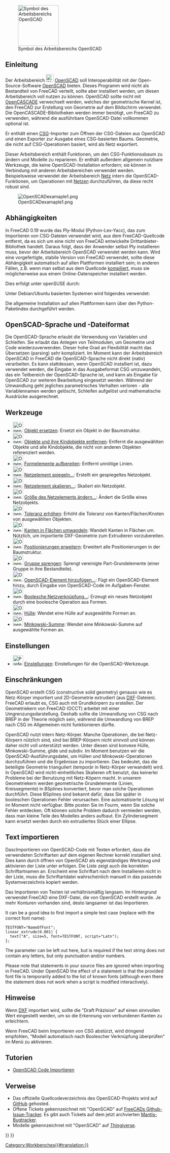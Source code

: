 <languages/>

{{Docnav/de
|[[Mesh_Workbench/de|Arbeitsbereich Mesh]]
|[[Part_Workbench/de|Arbeitsbereich Part]]
|IconL=Workbench_Mesh.svg
|IconR=Workbench_Part.svg
}}

[[Image:Workbench_OpenSCAD.svg|thumb|128px|Symbol des Arbeitsbereichs OpenSCAD]]

{{TOCright}}

<span id="Introduction"></span>
==Einleitung==

Der Arbeitsbereich [[Image:Workbench_OpenSCAD.svg|24px]] [[OpenSCAD_Workbench/de|OpenSCAD]] soll Interoperabilität mit der Open-Source-Software [https://www.openscad.org/ OpenSCAD] bieten. Dieses Programm wird nicht als Bestandteil von FreeCAD verteilt, sollte aber installiert werden, um diesen Arbeitsbereich voll nutzen zu können. OpenSCAD sollte nicht mit [[OpenCASCADE/de|OpenCASCADE]] verwechselt werden, welches der geometrische Kernel ist, den FreeCAD zur Erstellung von Geometrie auf dem Bildschirm verwendet. Die OpenCASCADE-Bibliotheken werden immer benötigt, um FreeCAD zu verwenden, während die ausführbare OpenSCAD-Datei vollkommen optional ist.

Er enthält einen [[OpenSCAD_CSG/de|CSG]]-Importer zum Öffnen der CSG-Dateien aus OpenSCAD und einen Exporter zur Ausgabe eines CSG-basierten Baums. Geometrie, die nicht auf CSG-Operationen basiert, wird als Netz exportiert.

Dieser Arbeitsbereich enthält Funktionen, um den CSG-Funktionssbaum zu ändern und Modelle zu reparieren. Er enthält außerdem allgemein nutzbare Werkzeuge, die keine OpenSCAD-Installation erfordern; sie können in Verbindung mit anderen Arbeitsbereichen verwendet werden. Beispielsweise verwendet der Arbeitsbereich [[Mesh_Workbench/de|Netz]] intern die OpenSCAD-Funktionen, um Operationen mit [[mesh/de|Netzen]] durchzuführen, da diese recht robust sind.

[[Image:OpenSCADexamaple1.png]]

<span id="Dependencies"></span>
== Abhängigkeiten ==

In FreeCAD 0.19 wurde das Ply-Modul (Python-Lex-Yacc), das zum Importieren von CSG-Dateien verwendet wird, aus dem FreeCAD-Quellcode entfernt, da es sich um eine nicht von FreeCAD entwickelte Drittanbieter-Bibliothek handelt. Daraus folgt, dass der Anwender selbst Ply installieren muss, bevor der Arbeitsbereich OpenSCAD verwendet werden kann. Wird eine vorgefertigte, stabile Version von FreeCAD verwendet, sollte diese Abhängigkeit automatisch auf allen Plattformen installiert sein; in anderen Fällen, z.B. wenn man selbst aus dem Quellcode [[Compiling/de|kompiliert]], muss sie möglicherweise aus einem Online-Datenspeicher installiert werden.

Dies erfolgt unter openSUSE durch:

{{Code|code=
sudo zypper install python3-ply
}}

Unter Debian/Ubuntu basierten Systemen wird folgendes verwendet:

{{Code|code=
sudo apt install python3-ply
}}

Die allgemeine Installation auf allen Plattformen kann über den Python-Paketindex durchgeführt werden.

{{Code|code=
pip3 install --user ply
}}

<span id="OpenSCAD_language_and_file_format"></span>
== OpenSCAD-Sprache und -Dateiformat ==

Die OpenSCAD-Sprache erlaubt die Verwendung von Variablen und Schleifen. Sie erlaubt das Anlegen von Teilmodulen, um Geometrie und Code wiederzuverwenden. Dieser hohe Grad an Flexibilität macht das Übersetzen (parsing) sehr kompliziert. Im Moment kann der Arbeitsbereich OpenSCAD in FreeCAD die OpenSCAD-Sprache nicht direkt (nativ) verarbeiten. Es kann stattdessen, wenn OpenSCAD installiert ist, dazu verwendet werden, die Eingabe in das Ausgabeformat CSG umzuwandeln, das ein Teilbereich der OpenSCAD-Sprache ist, und kann als Eingabe für OpenSCAD zur weiteren Bearbeitung eingesetzt werden. Während der Umwandlung geht jegliches parametrisches Verhalten verloren - alle Variablennamen werden gelöscht, Schleifen aufgelöst und mathematische Ausdrücke ausgerechnet.

<span id="Tools"></span>
==Werkzeuge==

* [[Image:OpenSCAD_ReplaceObject.svg|32px]] [[OpenSCAD_ReplaceObject/de|Objekt ersetzen]]: Ersetzt ein Objekt in der Baumstruktur.
* [[Image:OpenSCAD_RemoveSubtree.svg|32px]] [[OpenSCAD_RemoveSubtree/de|Objekte und ihre Kindobjekte entfernen]]: Entfernt die ausgewählten Objekte und alle Kindobjekte, die nicht von anderen Objekten referenziert werden.
* [[Image:OpenSCAD_RefineShapeFeature.svg|32px]] [[OpenSCAD_RefineShapeFeature/de|Formelemente aufbereiten]]: Entfernt unnötige Linien.
* [[Image:OpenSCAD_MirrorMeshFeature.svg|32px]] [[OpenSCAD_MirrorMeshFeature/de|Netzelement spiegeln...]]: Erstellt ein gespiegeltes Netzobjekt.
* [[Image:OpenSCAD_ScaleMeshFeature.svg|32px]] [[OpenSCAD_ScaleMeshFeature/de| Netzelement skalieren...]]: Skaliert ein Netzobjekt.
* [[Image:OpenSCAD_ResizeMeshFeature.svg|32px]] [[OpenSCAD_ResizeMeshFeature/de|Größe des Netzelements ändern...]]: Ändert die Größe eines Netzobjekts.
* [[Image:OpenSCAD_IncreaseToleranceFeature.svg|32px]] [[OpenSCAD_IncreaseToleranceFeature/de|Toleranz erhöhen]]: Erhöht die Toleranz von Kanten/Flächen/Knoten von ausgewählten Objekten.
* [[Image:OpenSCAD_Edgestofaces.svg|32px]] [[OpenSCAD_Edgestofaces/de|Kanten in Flächen umwandeln]]: Wandelt Kanten in Flächen um. Nützlich, um importierte DXF-Geometrie zum Extrudieren vorzubereiten.
* [[Image:OpenSCAD_ExpandPlacements.svg|32px]] [[OpenSCAD_ExpandPlacements/de|Positionierungen erweitern]]: Erweitert alle Positionierungen in der Baumstruktur.
* [[Image:OpenSCAD_ExplodeGroup.svg|32px]] [[OpenSCAD_ExplodeGroup/de|Gruppe sprengen]]: Sprengt vereinigte Part-Grundelemente (einer Gruppe in ihre Bestandteile). 
* [[Image:OpenSCAD_AddOpenSCADElement.svg|32px]] [[OpenSCAD_AddOpenSCADElement/de|OpenSCAD-Element hinzufügen...]]: Fügt ein OpenSCAD-Element hinzu, durch Eingabe von OpenSCAD-Code im Aufgaben-Fenster.
* [[Image:OpenSCAD_MeshBoolean.svg|32px]] [[OpenSCAD_MeshBoolean/de|Boolesche Netzverknüpfung...]]: Erzeugt ein neues Netzobjekt durch eine boolesche Operation aus Formen.
* [[Image:OpenSCAD_Hull.svg|32px]] [[OpenSCAD_Hull/de|Hülle]]: Wendet eine Hülle auf ausgewählte Formen an.
* [[Image:OpenSCAD_Minkowski.svg|32px]] [[OpenSCAD_Minkowski/de|Minkowski-Summe]]: Wendet eine Minkowski-Summe auf ausgewählte Formen an.

<span id="Preferences"></span>
==Einstellungen==

* [[Image:Preferences-openscad.svg|32px]] [[OpenSCAD_Preferences/de|Einstellungen]]: Einstellungen für die OpenSCAD-Werkzeuge.

<span id="Limitations"></span>
==Einschränkungen==

OpenSCAD erstellt CSG (constructive solid geometry) genauso wie es Netz-Körper importiert und 2D-Geometrie extrudiert (aus [[DXF/de|DXF]]-Dateien). FreeCAD erlaubt es, CSG auch mit Grundkörpern zu erstellen. Der Geometriekern von FreeCAD (OCCT) arbeitet mit einer Umgrenzungsdarstellung. Deshalb sollte die Umwandlung von CSG nach BREP in der Theorie möglich sein, während die Umwandlung von BREP nach CSG im Allgemeinen nicht funktionieren dürfte.

OpenSCAD nutzt intern Netz-Körper. Manche Operationen, die bei Netz-Körpern nützlich sind, sind bei BREP-Körpern nicht sinnvoll und können daher nicht voll unterstützt werden. Unter diesen sind konvexe Hülle, Minkowski-Summe, glide und subdiv. Im Moment benutzen wir die OpenSCAD-Ausführungsdatei, um Hüllen und Minkowski-Operationen durchzuführen und die Ergebnisse zu importieren. Das bedeutet, das die beteiligte Geometrie trianguliert (temporär in Netz-Körper verwandelt) wird. In OpenSCAD wird nicht-einheitliches Skalieren oft benutzt, das keinerlei Probleme bei der Benutzung mit Netz-Köpern macht. In unserem Geometriekern werden geometrische Grundelemente (Linien, Kreissegmente) in BSplines konvertiert, bevor man solche Operationen durchführt. Diese BSplines sind bekannt dafür, dass Sie später in booleschen Operationen Fehler verursachen. Eine automatisierte Lösung ist im Moment nicht verfügbar. Bitte posten Sie im Fourm, wenn Sie solche Fehler entdecken. Oft können solche Problem dadurch vermieden werden, dass man kleine Teile des Modelles anders aufbaut. Ein Zylindersegment kann ersetzt werden durch ein extrudiertes Stück einer Ellipse.

<span id="Importing_text"></span>
==Text importieren==

DascImportieren von OpenSCAD-Code mit Texten erfordert, dass die verwendeten Schriftarten auf dem eigenen Rechner korrekt installiert sind. Dies kann durch öffnen von OpenSCAD als eigenständiges Werkzeug und aktivieren der Liste unter {{MenuCommand|Help → Font List}} erfolgen. Die Liste zeigt auch die korrekten Schriftartnamen an. Erscheint eine Schriftart nach dem Installieren nicht in der Liste, muss die Schriftartdatei wahrscheinlich manuell in das passende Systemverzeichnis kopiert werden.

Das Importieren von Texten ist verhältnismäßig langsam. Im Hintergrund verwendet FreeCAD eine DXF-Datei, die von OpenSCAD erstellt wurde. Je mehr Konturen vorhanden sind, desto langsamer ist das Importieren.

It can be a good idea to first import a simple test case (replace {{Incode|NameOfFont}} with the correct font name):

<pre>
TESTFONT="NameOfFont";
linear_extrude(0.001) {
  text("A", size=5, font=TESTFONT, script="Latn");
};
</pre>

The {{Incode|<nowiki>script="Latn"</nowiki>}} parameter can be left out here, but is required if the text string does not contain any letters, but only punctuation and/or numbers.

Please note that {{Incode|<nowiki>use <FONT>;</nowiki>}} statements in your source files are ignored when importing in FreeCAD. Under OpenSCAD the effect of a {{Incode|use}} statement is that the provided font file is temporarily added to the list of known fonts (although even there the statement does not work when a script is modified interactively).

<span id="Hints"></span>
== Hinweise ==

Wenn [[DXF/de|DXF]] importiert wird, sollte die "Draft Präzision" auf einen sinnvollen Wert eingestellt werden, um so die Erkennung von verbundenen Kanten zu erleichtern.

Wenn FreeCAD beim Importieren von CSG abstürzt, wird dringend empfohlen, "Modell automatisch nach Boolescher Verknüpfung überprüfen" im Menü {{MenuCommand|Bearbeiten → Einstellungen → Part/Part Design → Allgemein → Modelleinstellungen}} zu aktivieren.

<span id="Tutorials"></span>
== Tutorien ==

* [[Import_OpenSCAD_code/de|OpenSCAD Code Importieren]]

<span id="Links"></span>
== Verweise ==

* Das offizielle Quellcodeverzeichnis des OpenSCAD-Projekts wird auf [https://github.com/openscad/openscad GitHub] gehosted.
* Offene Tickets gekennzeichnet mit "OpenSCAD" auf [https://github.com/FreeCAD/FreeCAD/labels/WB%20OpenSCAD FreeCADs Github-Issue-Tracker]. Es gibt auch Tickets auf dem jetzt archvierten [https://freecadweb.org/tracker/search.php?tag_string=OpenSCAD Mantis-Bugtracker].   
* Modelle gekennzeichnet mit "OpenSCAD" auf [http://www.thingiverse.com/tag:openscad Thingiverse].


{{Docnav/de
|[[Mesh_Workbench/de|Arbeitsbereich Mesh]]
|[[Part_Workbench/de|Arbeitsbereich Part]]
|IconL=Workbench_Mesh.svg
|IconR=Workbench_Part.svg
}}

{{OpenSCAD Tools navi{{#translation:}}}}
{{Userdocnavi{{#translation:}}}}
[[Category:Workbenches{{#translation:}}]]